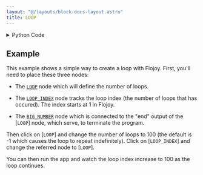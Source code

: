 ```yaml
---
layout: "@/layouts/block-docs-layout.astro"
title: LOOP
---
```



<PythonDocsDisplay docstring={docstring} />

<details>
<summary>Python Code</summary>

```python
import json
from typing import TypedDict, Any, Optional
from flojoy import JobResultBuilder, DataContainer, flojoy, DefaultParams, SmallMemory

memory_key = "loop-info"


class LoopOutput(TypedDict):
    body: Any
    end: Any


class LoopData:
    def __init__(
        self,
        node_id: str,
        num_loops: int = -1,
        current_iteration: int = 0,
        is_finished: bool = False,
    ) -> None:
        self.node_id = node_id
        self.num_loops = int(num_loops)
        self.current_iteration = int(current_iteration)
        self.is_finished = bool(is_finished)

    def restart(self):
        self.current_iteration = 0
        self.is_finished = False

    def step(self):
        self.current_iteration += 1
        if self.current_iteration > self.num_loops:
            self.is_finished = True

    def get_data(self):
        return {
            "node_id": self.node_id,
            "num_loops": self.num_loops,
            "current_iteration": self.current_iteration,
            "is_finished": self.is_finished,
        }

    @staticmethod
    def from_data(node_id: str, data: dict[str, Any]):
        loop_data = LoopData(
            node_id,
            num_loops=data.get("num_loops", -1),
            current_iteration=data.get("current_iteration", 0),
            is_finished=data.get("is_finished", False),
        )
        return loop_data

    def print(self, prefix: str = ""):
        print(f"{prefix}loop Data:", json.dumps(self.get_data(), indent=2))


@flojoy(inject_node_metadata=True)
def LOOP(
    default_params: DefaultParams,
    default: Optional[DataContainer] = None,
    num_loops: int = -1,
) -> LoopOutput:
    """The LOOP node is a specialized node that iterates through the body nodes for a given number of times.

    Parameters
    ----------
    num_loops : int
        number of times to iterate through body nodes, default is "-1" meaning infinity.
    """

    node_id = default_params.node_id

    loop_data: LoopData = load_loop_data(node_id, num_loops)

    # given the addition of the break node, it is possible that
    # another node can write to the data of this loop. we have to
    # now check if that's the case, and if so, return
    if loop_data.get_data().get("is_finished"):
        # ensure that the node can be restarted after
        # breaking, like in a nested loop
        loop_data.is_finished = False
        store_loop_data(node_id, loop_data)
        return build_result([default] if default else [], True)

    # again owing to the addition of the break node, we
    # need to write the data to memory first before
    # processing logic so other nodes can always see the data
    store_loop_data(node_id, loop_data)

    # infinite loop
    if num_loops == -1:
        return build_result(inputs=[default] if default else [], is_loop_finished=False)

    # loop was previously finished, but now re-executing, so restart
    if loop_data.is_finished:
        loop_data.restart()
    else:
        loop_data.step()

    if not loop_data.is_finished:
        store_loop_data(node_id, loop_data)
    else:
        delete_loop_data(node_id)

    return build_result([default] if default else [], loop_data.is_finished)


def load_loop_data(node_id: str, default_num_loops: int) -> LoopData:
    data: dict[str, Any] = SmallMemory().read_memory(node_id, memory_key) or {}
    loop_data = LoopData.from_data(
        node_id=node_id, data={"num_loops": default_num_loops, **data}
    )
    return loop_data


def store_loop_data(node_id: str, loop_data: LoopData):
    SmallMemory().write_to_memory(node_id, memory_key, loop_data.get_data())


def delete_loop_data(node_id: str):
    SmallMemory().delete_object(node_id, memory_key)


def build_result(inputs: list[DataContainer], is_loop_finished: bool):
    return LoopOutput(
        body=JobResultBuilder()
        .from_inputs(inputs)
        .flow_by_flag(
            flag=is_loop_finished, false_direction=["body"], true_direction=["end"]
        )
        .build(),
        end=JobResultBuilder()
        .from_inputs(inputs)
        .flow_by_flag(
            flag=is_loop_finished, false_direction=["body"], true_direction=["end"]
        )
        .build(),
    )

```

[Find this Flojoy Block on GitHub](https://github.com/flojoy-ai/blocks/blob/main/blocks/LOGIC_GATES/LOOPS/LOOP/LOOP.py)

</details>

## Example

<GetHelpWidget />

<AppDisplay app={app} blockName="LOOP" client:visible />

This example shows a simple way to create a loop with Flojoy.
First, you'll need to place these three nodes:

- The [`LOOP`](https://github.com/flojoy-io/nodes/blob/main/LOGIC_GATES/LOOPS/LOOP/LOOP.py) node which will define the number of loops.

- The [`LOOP_INDEX`](https://github.com/flojoy-io/nodes/blob/main/LOGIC_GATES/) node tracks the loop index (the number of loops that has occured). The index starts at 1 in Flojoy.

- The [`BIG_NUMBER`](https://github.com/flojoy-io/nodes/blob/main/VISUALIZERS/PLOTLY/BIG_NUMBER/BIG_NUMBER.py) node which is connected to the "end" output of the [`LOOP`] node, which serve, to terminate the program.

Then click on [`LOOP`] and change the number of loops to 100 (the default is -1 which causes the loop to repeat indefinitely). Click on [`LOOP_INDEX`] and change the referred node to [`LOOP`].

You can then run the app and watch the loop index increase to 100 as the loop continues.

